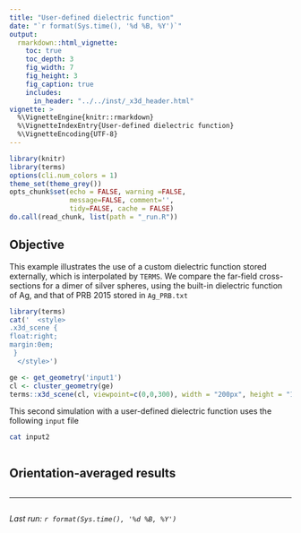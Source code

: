 ```yaml
---
title: "User-defined dielectric function"
date: "`r format(Sys.time(), '%d %B, %Y')`"
output:
  rmarkdown::html_vignette:
    toc: true
    toc_depth: 3
    fig_width: 7
    fig_height: 3
    fig_caption: true
    includes:
      in_header: "../../inst/_x3d_header.html"
vignette: >
  %\VignetteEngine{knitr::rmarkdown}
  %\VignetteIndexEntry{User-defined dielectric function}
  %\VignetteEncoding{UTF-8}
---
```


```r
library(knitr)
library(terms)
options(cli.num_colors = 1)
theme_set(theme_grey())
opts_chunk$set(echo = FALSE, warning =FALSE,
               message=FALSE, comment='', 
               tidy=FALSE, cache = FALSE)
do.call(read_chunk, list(path = "_run.R"))
```

## Objective

This example illustrates the use of a custom dielectric function stored externally, which is interpolated by `TERMS`. We compare the far-field cross-sections for a dimer of silver spheres, using the built-in dielectric function of Ag, and that of PRB 2015 stored in `Ag_PRB.txt`


```r
library(terms)
cat('  <style>
.x3d_scene {
float:right;
margin:0em;
 }
  </style>')

ge <- get_geometry('input1')
cl <- cluster_geometry(ge)
terms::x3d_scene(cl, viewpoint=c(0,0,300), width = "200px", height = "150px") 
```

This second simulation with a user-defined dielectric function uses the following `input` file

```bash
cat input2
```

```r
```

## Orientation-averaged results

```r
```


-----

```r
```
_Last run: `r format(Sys.time(), '%d %B, %Y')`_
